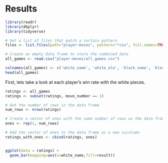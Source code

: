 # Results
```r
library(readr)
library(dbplyr)
library(tidyverse)
```

```r
# Get a list of files that match a certain pattern
files <- list.files(path="player-moves", pattern="*csv", full.names=TRUE, recursive=FALSE)

# Create an empty data frame to store the combined data
all_games <- read.csv("player-moves/all_games.csv")
```

```r
colnames(all_games) <- c('white_name', 'white_elo', 'black_name', 'black_elo', 'result', 'move_number', 'move')
head(all_games)
```


First, lets take a look at each player's win rate with the white pieces.

```r
ratings <- all_games
ratings <- subset(ratings, move_number == 1)

# Get the number of rows in the data frame
num_rows <- nrow(ratings)

# Create a vector of ones with the same number of rows as the data frame
ones <- rep(1, num_rows)

# Add the vector of ones to the data frame as a new vicolumn
ratings_with_ones <- cbind(ratings, ones)


ggplot(data = ratings) +
  geom_bar(mapping=aes(x=white_name,fill=result))
```